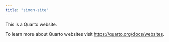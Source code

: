 ```yaml
---
title: "simon-site"
---
```


This is a Quarto website.

To learn more about Quarto websites visit <https://quarto.org/docs/websites>.
